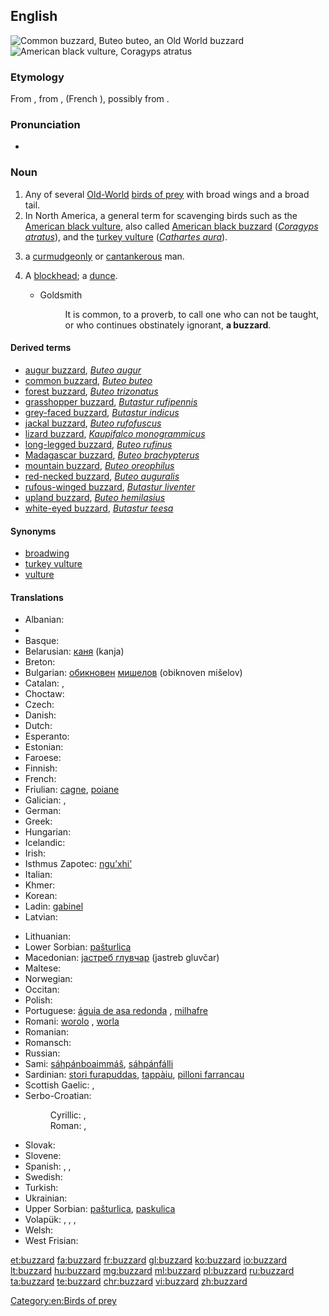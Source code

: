 ==English==

[[Image:Poster Buteo buteo.jpg|thumb|Common buzzard, ''Buteo buteo'', an Old World buzzard]]
[[Image:Coragyps-atratus-001.jpg|thumb|American black vulture, ''Coragyps atratus'']]
{{wikipedia}}

===Etymology===
From {{etyl|xno|en}} {{term|buisart|lang=fro}}, from {{etyl|fro|en}} {{term|buison|lang=fro}}, {{term|buson|lang=fro}} (French {{term|buse|lang=fr}}), possibly from {{etyl|la|en}} {{term/t|la|buteōn||[[buteo]]}}.

===Pronunciation===
* {{IPA|/ˈbʌzəɻd/}}

===Noun===
{{en-noun}}

# Any of several [[Old-World]] [[bird of prey|birds of prey]] with broad wings and a broad tail.
# In North America, a general term for scavenging birds such as the [[American black vulture]], also called [[American black buzzard]] (''[[Coragyps atratus]]''), and the [[turkey vulture]] (''[[Cathartes aura]]'').
# {{context|colloquial|often preceded by "old"|lang=en}} a [[curmudgeonly]] or [[cantankerous]] man.
# {{context|archaic|lang=en}} A [[blockhead]]; a [[dunce]].
#* Goldsmith
#*: It is common, to a proverb, to call one who can not be taught, or who continues obstinately ignorant, '''a buzzard'''.

====Derived terms====
* [[augur buzzard]], ''[[Buteo augur]]''
* [[common buzzard]], ''[[Buteo buteo]]''
* [[forest buzzard]], ''[[Buteo trizonatus]]''
* [[grasshopper buzzard]], ''[[Butastur rufipennis]]''
* [[grey-faced buzzard]], ''[[Butastur indicus]]''
* [[jackal buzzard]], ''[[Buteo rufofuscus]]''
* [[lizard buzzard]], ''[[Kaupifalco monogrammicus]]''
* [[long-legged buzzard]], ''[[Buteo rufinus]]''
* [[Madagascar buzzard]], ''[[Buteo brachypterus]]''
* [[mountain buzzard]], ''[[Buteo oreophilus]]''
* [[red-necked buzzard]], ''[[Buteo auguralis]]''
* [[rufous-winged buzzard]], ''[[Butastur liventer]]''
* [[upland buzzard]], ''[[Buteo hemilasius]]''
* [[white-eyed buzzard]], ''[[Butastur teesa]]''

====Synonyms====
* [[broadwing]]
* [[turkey vulture]]
* [[vulture]]

====Translations====
{{trans-top|Genus Buteo}}
* Albanian: {{t|sq|huta}}
* {{trreq|ar}}
* Basque: {{t|eu|zapelatz}}
* Belarusian: [[каня]] (kanja) {{g|f}}
* Breton: {{t|br|baou}}
* Bulgarian: [[обикновен]] [[мишелов]] (obiknoven mišelov) {{g|m}}
* Catalan: {{t|ca|aligot|m}}, {{t|ca|zopilot|m}}
* Choctaw: {{t|cho|sheki}}
* Czech: {{t|cs|káně|n}}
* Danish: {{t|da|musvåge}}
* Dutch: {{t+|nl|buizerd|m}}
* Esperanto: {{t|eo|buteo}}
* Estonian: {{t|et|hiireviu}}
* Faroese: {{t|fo|músvákur|m}}
* Finnish: {{t+|fi|haukka}}
* French: {{t+|fr|buse|f}}
* Friulian: [[cagne]], [[poiane]]
* Galician: {{t|gl|miñato|m}}, {{t+|gl|bexato|m}}
* German: {{t+|de|Bussard|m}}
* Greek: {{t+|el|γερακίνα|f}}
* Hungarian: {{t|hu|ölyv}}
* Icelandic: {{t+|is|músvákur|m}}
* Irish: {{t|ga|clamhán}}
* Isthmus Zapotec: [[nguʼxhiʼ]]
* Italian: {{t+|it|poiana|f}}
* Khmer: {{t+|km|ត្មាត|tr=tmaat|sc=Khmr}}
* Korean: {{t|ko|말똥가리|tr=malttonggari}}
* Ladin: [[gabinel]]
* Latvian: {{t|lv|klijāns}}
{{trans-mid}}
* Lithuanian: {{t+|lt|suopis}}
* Lower Sorbian: [[pašturlica]] {{g|f}}
* Macedonian: [[jастреб глувчар]] (jastreb gluvčar) {{g|m}}
* Maltese: {{t|mt|kuċċarda prima|f}}
* Norwegian: {{t|no|musvåk}}
* Occitan: {{t|oc|tartana|f}}
* Polish: {{t+|pl|myszołów|m}}
* Portuguese: [[águia de asa redonda]] {{g|f}}, [[milhafre]] {{g|m}}
* Romani: [[worolo]] {{g|m}}, [[worla]] {{g|f}}
* Romanian: {{t|ro|șoricar}} {{g|m}}
* Romansch: {{t|rm|girun da mieurs}}
* Russian: {{t+|ru|канюк|m|tr=kanjúk}}
* Sami: [[sáhpánboaimmáš]], [[sáhpánfálli]]
* Sardinian: [[stori furapuddas]], [[tappàiu]], [[pilloni farrancau]]
* Scottish Gaelic: {{t|gd|clamhan|m}}, {{t|gd|àrmhaigh|m}}
* Serbo-Croatian:
*: Cyrillic: {{t|sh|ми̏ша̄р|m|sc=Cyrl}}, {{t|sh|шка́њац|m|sc=Cyrl}}
*: Roman: {{t|sh|mȉšār|m}}, {{t|sh|škánjac|m}}
* Slovak: {{t|sk|myšiak lesný}}
* Slovene: {{t|sl|kanja}}
* Spanish: {{t|es|ratonero común|m}} <!--[[busardo]] is this for the American continent?-->, {{t|es|busardo|m}}, {{t|es|gavilán|m}}
* Swedish: {{t+|sv|ormvråk}}
* Turkish: {{t+|tr|şahin}}
* Ukrainian: {{t|uk|канюк|m|tr=kanjúk}}
* Upper Sorbian: [[pašturlica]], [[paskulica]]
* Volapük: {{qualifier|male or female}} {{t+|vo|busar}}, {{qualifier|male}} {{t|vo|hibusar}}, {{qualifier|female}} {{t|vo|jibusar}}, {{qualifier|offspring, young}} {{t|vo|busarül}}
* Welsh: {{t|cy|bwncath}}
* West Frisian: {{t+|fy|mûzefalk}}
{{trans-bottom}}

{{trans-see|American black vulture|black vulture}}

{{trans-see|turkey vulture}}

[[Category:en:Birds of prey]]

[[et:buzzard]]
[[fa:buzzard]]
[[fr:buzzard]]
[[gl:buzzard]]
[[ko:buzzard]]
[[io:buzzard]]
[[lt:buzzard]]
[[hu:buzzard]]
[[mg:buzzard]]
[[ml:buzzard]]
[[pl:buzzard]]
[[ru:buzzard]]
[[ta:buzzard]]
[[te:buzzard]]
[[chr:buzzard]]
[[vi:buzzard]]
[[zh:buzzard]]